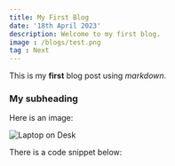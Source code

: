 ```yaml
---
title: My First Blog
date: '18th April 2023'
description: Welcome to my first blog.
image : /blogs/test.png
tag : Next
---
```


This is my **first** blog post using *markdown*.

### My subheading
Here is an image:

![Laptop on Desk](/blogs/test.png)

There is a code snippet below: